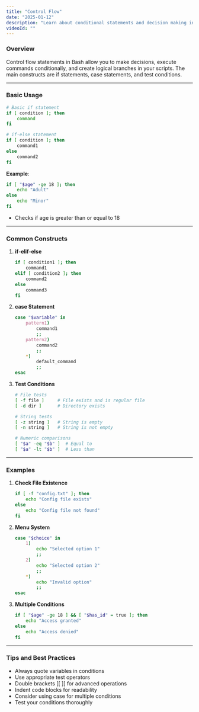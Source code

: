 ```yaml
---
title: "Control Flow"
date: "2025-01-12"
description: "Learn about conditional statements and decision making in Bash scripts."
videoId: ""
---
```


### Overview

Control flow statements in Bash allow you to make decisions, execute commands conditionally, and create logical branches in your scripts. The main constructs are if statements, case statements, and test conditions.

---

### Basic Usage

```bash
# Basic if statement
if [ condition ]; then
    command
fi

# if-else statement
if [ condition ]; then
    command1
else
    command2
fi
```

**Example**:
```bash
if [ "$age" -ge 18 ]; then
    echo "Adult"
else
    echo "Minor"
fi
```
- Checks if age is greater than or equal to 18

---

### Common Constructs

1. **if-elif-else**  
   ```bash
   if [ condition1 ]; then
       command1
   elif [ condition2 ]; then
       command2
   else
       command3
   fi
   ```

2. **case Statement**  
   ```bash
   case "$variable" in
       pattern1)
           command1
           ;;
       pattern2)
           command2
           ;;
       *)
           default_command
           ;;
   esac
   ```

3. **Test Conditions**  
   ```bash
   # File tests
   [ -f file ]     # File exists and is regular file
   [ -d dir ]      # Directory exists
   
   # String tests
   [ -z string ]   # String is empty
   [ -n string ]   # String is not empty
   
   # Numeric comparisons
   [ "$a" -eq "$b" ]  # Equal to
   [ "$a" -lt "$b" ]  # Less than
   ```

---

### Examples

1. **Check File Existence**  
   ```bash
   if [ -f "config.txt" ]; then
       echo "Config file exists"
   else
       echo "Config file not found"
   fi
   ```

2. **Menu System**  
   ```bash
   case "$choice" in
       1)
           echo "Selected option 1"
           ;;
       2)
           echo "Selected option 2"
           ;;
       *)
           echo "Invalid option"
           ;;
   esac
   ```

3. **Multiple Conditions**  
   ```bash
   if [ "$age" -ge 18 ] && [ "$has_id" = true ]; then
       echo "Access granted"
   else
       echo "Access denied"
   fi
   ```

---

### Tips and Best Practices

- Always quote variables in conditions
- Use appropriate test operators
- Double brackets [[ ]] for advanced operations
- Indent code blocks for readability
- Consider using case for multiple conditions
- Test your conditions thoroughly